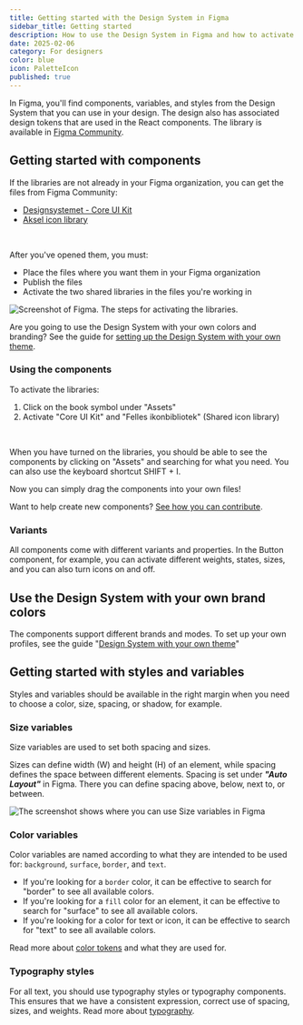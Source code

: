 ```yaml
---
title: Getting started with the Design System in Figma
sidebar_title: Getting started
description: How to use the Design System in Figma and how to activate the libraries.
date: 2025-02-06
category: For designers
color: blue
icon: PaletteIcon
published: true
---
```


In Figma, you'll find components, variables, and styles from the Design System that you can use in your design. The design also has associated design tokens that are used in the React components. The library is available in [Figma Community](https://www.figma.com/@designsystemet).

## Getting started with components

If the libraries are not already in your Figma organization, you can get the files from Figma Community:

- [Designsystemet - Core UI Kit](https://www.figma.com/@designsystemet)
- [Aksel icon library](https://www.figma.com/community/file/1214869602572392330)

<br />

After you've opened them, you must:

- Place the files where you want them in your Figma organization
- Publish the files
- Activate the two shared libraries in the files you're working in

<Image
  src="/img/activate-library.png"
  alt="Screenshot of Figma. The steps for activating the libraries."
  boxShadow={true}
/>

Are you going to use the Design System with your own colors and branding? See the guide for [setting up the Design System with your own theme](/en/fundamentals/for-designers/custom-theme).

### Using the components

To activate the libraries:

1. Click on the book symbol under "Assets"
2. Activate "Core UI Kit" and "Felles ikonbibliotek" (Shared icon library)

<br />

When you have turned on the libraries, you should be able to see the components by clicking on "Assets" and searching for what you need. You can also use the keyboard shortcut SHIFT + I.

Now you can simply drag the components into your own files!

Want to help create new components? [See how you can contribute](/en/fundamentals/for-designers/contribute-in-figma).

### Variants

All components come with different variants and properties. In the Button component, for example, you can activate different weights, states, sizes, and you can also turn icons on and off.

<ResponsiveIframe
  src="/img/button-variant-properties.mp4"
  title="Screen recording of Figma showing how to switch between different variants of a button."
  frameBorder="0"
  allow="autoplay; fullscreen; picture-in-picture"
  allowFullScreen
  aspectRatio="16-9"
/>

## Use the Design System with your own brand colors

The components support different brands and modes. To set up your own profiles, see the guide "[Design System with your own theme](/en/fundamentals/for-designers/custom-theme)"

<ResponsiveIframe
  src="/img/brand-variables.mp4"
  title="Screen recording of Figma showing how to switch between different brands in Figma"
  frameBorder="0"
  allow="autoplay; fullscreen; picture-in-picture"
  allowFullScreen
  aspectRatio="16-9"
/>

## Getting started with styles and variables

Styles and variables should be available in the right margin when you need to choose a color, size, spacing, or shadow, for example.

### Size variables

Size variables are used to set both spacing and sizes.

Sizes can define width (W) and height (H) of an element, while spacing defines the space between different elements. Spacing is set under _**"Auto Layout"**_ in Figma. There you can define spacing above, below, next to, or between.

<Image
  src="/img/size.png"
  alt="The screenshot shows where you can use Size variables in Figma"
  boxShadow={false}
/>

### Color variables

Color variables are named according to what they are intended to be used for: `background`, `surface`, `border`, and `text`.

- If you're looking for a `border` color, it can be effective to search for "border" to see all available colors.
- If you're looking for a `fill` color for an element, it can be effective to search for "surface" to see all available colors.
- If you're looking for a color for text or icon, it can be effective to search for "text" to see all available colors.

<ResponsiveIframe
  src="/img/color-variables.mp4"
  title="Screen recording of Figma showing how to set color variables on 'fill' and 'border'."
  frameBorder="0"
  allow="autoplay; fullscreen; picture-in-picture"
  allowFullScreen
  aspectRatio="16-9"
/>

Read more about [color tokens](/en/fundamentals/design-elements/colors) and what they are used for.

### Typography styles

For all text, you should use typography styles or typography components. This ensures that we have a consistent expression, correct use of spacing, sizes, and weights. Read more about [typography](/en/fundamentals/design-elements/typography).
